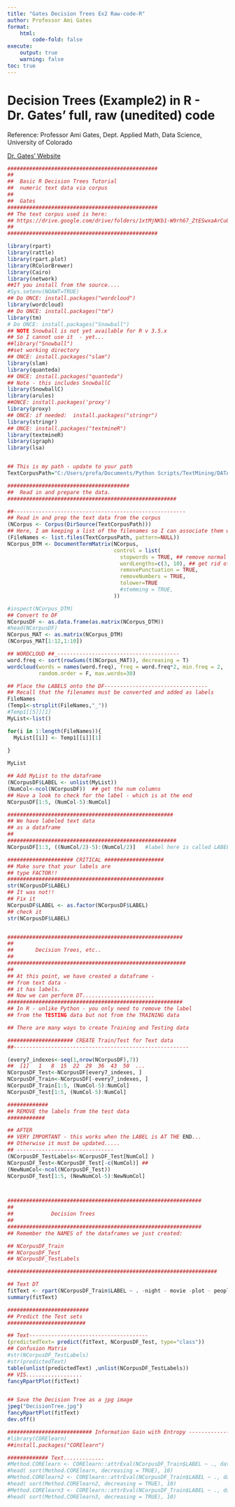 ```yaml
---
title: "Gates Decision Trees Ex2 Raw-code-R"
author: Professor Ami Gates
format:
    html:
        code-fold: false
execute:
    output: true
    warning: false
toc: true
---
```


# Decision Trees (Example2) in R - Dr. Gates' full, raw (unedited) code
Reference: Professor Ami Gates, Dept. Applied Math, Data Science, University of Colorado

[Dr. Gates' Website](https://gatesboltonanalytics.com/)

```r
################################################
## 
##  Basic R Decision Trees Tutorial 
##  numeric text data via corpus
##
##  Gates
################################################
## The text corpus used is here:
## https://drive.google.com/drive/folders/1xtMjNKb1-W9rh67_ZtESwxaArCuUbApd?usp=sharing
##
################################################

library(rpart)
library(rattle)
library(rpart.plot)
library(RColorBrewer)
library(Cairo)
library(network)
##If you install from the source....
#Sys.setenv(NOAWT=TRUE)
## Do ONCE: install.packages("wordcloud")
library(wordcloud)
## Do ONCE: install.packages("tm")
library(tm)
# Do ONCE: install.packages("Snowball")
## NOTE Snowball is not yet available for R v 3.5.x
## So I cannot use it  - yet...
##library("Snowball")
##set working directory
## ONCE: install.packages("slam")
library(slam)
library(quanteda)
## ONCE: install.packages("quanteda")
## Note - this includes SnowballC
library(SnowballC)
library(arules)
##ONCE: install.packages('proxy')
library(proxy)
## ONCE: if needed:  install.packages("stringr")
library(stringr)
## ONCE: install.packages("textmineR")
library(textmineR)
library(igraph)
library(lsa)


## This is my path - update to your path
TextCorpusPath="C:/Users/profa/Documents/Python Scripts/TextMining/DATA/Sent_Corpus"

#######################################
##  Read in and prepare the data.
######################################################

##-------------------------------------------------------
## Read in and prep the text data from the corpus
(NCorpus <- Corpus(DirSource(TextCorpusPath)))
## Here, I am keeping a list of the filenames so I can associate them with the DTM
(FileNames <- list.files(TextCorpusPath, pattern=NULL))
NCorpus_DTM <- DocumentTermMatrix(NCorpus,
                                  control = list(
                                    stopwords = TRUE, ## remove normal stopwords
                                    wordLengths=c(3, 10), ## get rid of words of len 2 or smaller or larger than 15
                                    removePunctuation = TRUE,
                                    removeNumbers = TRUE,
                                    tolower=TRUE
                                    #stemming = TRUE,
                                  ))

#inspect(NCorpus_DTM)
## Convert to DF
NCorpusDF <- as.data.frame(as.matrix(NCorpus_DTM))
#head(NCorpusDF)
NCorpus_MAT <- as.matrix(NCorpus_DTM)
(NCorpus_MAT[1:12,1:10])

## WORDCLOUD ##_---------------------------------------
word.freq <- sort(rowSums(t(NCorpus_MAT)), decreasing = T)
wordcloud(words = names(word.freq), freq = word.freq*2, min.freq = 2,
          random.order = F, max.words=30)

## Place the LABELS onto the DF---------------------------------
## Recall that the filenames must be converted and added as labels
FileNames
(Temp1<-strsplit(FileNames,"_"))
#Temp1[[5]][1]
MyList<-list()

for(i in 1:length(FileNames)){
  MyList[[i]] <- Temp1[[i]][1]
  
}

MyList

## Add MyList to the dataframe
(NCorpusDF$LABEL <- unlist(MyList))
(NumCol<-ncol(NCorpusDF))  ## get the num columns
## Have a look to check for the label - which is at the end
NCorpusDF[1:5, (NumCol-5):NumCol] 

#####################################################
## We have labeled text data
## as a dataframe
##
######################################################
NCorpusDF[1:3, ((NumCol/2)-5):(NumCol/2)]   #label here is called LABEL

##################### CRITICAL ###################
## Make sure that your labels are
## type FACTOR!!
##################################################
str(NCorpusDF$LABEL)
## It was not!!
## Fix it
NCorpusDF$LABEL <- as.factor(NCorpusDF$LABEL)
## check it
str(NCorpusDF$LABEL)


########################################################
##
##       Decision Trees, etc..
##
#########################################################
##
## At this point, we have created a dataframe - 
## from text data - 
## it has labels. 
## Now we can perform DT.......................
########################################################
## In R - unlike Python - you only need to remove the label
## from the TESTING data but not from the TRAINING data

## There are many ways to create Training and Testing data

##################### CREATE Train/Test for Text data
##--------------------------------------------------------

(every7_indexes<-seq(1,nrow(NCorpusDF),7))
##  [1]   1   8  15  22  29  36  43  50  ...
NCorpusDF_Test<-NCorpusDF[every7_indexes, ]
NCorpusDF_Train<-NCorpusDF[-every7_indexes, ]
NCorpusDF_Train[1:5, (NumCol-5):NumCol] 
NCorpusDF_Test[1:5, (NumCol-5):NumCol] 

#############
## REMOVE the labels from the test data
############

## AFTER
## VERY IMPORTANT - this works when the LABEL is AT THE END...
## Otherwise it must be updated.....
## -------------------------------
(NCorpusDF_TestLabels<-NCorpusDF_Test[NumCol] )
NCorpusDF_Test<-NCorpusDF_Test[-c(NumCol)] ##
(NewNumCol<-ncol(NCorpusDF_Test))
NCorpusDF_Test[1:5, (NewNumCol-5):NewNumCol] 



##############################################################
##
##            Decision Trees 
##
##############################################################
## Remember the NAMES of the dataframes we just created:

## NCorpusDF_Train
## NCorpusDF_Test
## NCorpusDF_TestLabels

###################################################################

## Text DT
fitText <- rpart(NCorpusDF_Train$LABEL ~ . -night - movie -plot - people, data = NCorpusDF_Train, method="class")
summary(fitText)

##########################
## Predict the Test sets
#########################

## Text--------------------------------------
(predictedText= predict(fitText, NCorpusDF_Test, type="class"))
## Confusion Matrix
#str(NCorpusDF_TestLabels)
#str(predictedText)
table(unlist(predictedText) ,unlist(NCorpusDF_TestLabels))
## VIS..................
fancyRpartPlot(fitText)


## Save the Decision Tree as a jpg image
jpeg("DecisionTree.jpg")
fancyRpartPlot(fitText)
dev.off()

########################### Information Gain with Entropy ----------------------------
#library(CORElearn)
##install.packages("CORElearn")

############# Text.............
#Method.CORElearn <- CORElearn::attrEval(NCorpusDF_Train$LABEL ~ ., data=NCorpusDF_Train,  estimator = "InfGain")
#head( sort(Method.CORElearn, decreasing = TRUE), 10)
#Method.CORElearn2 <- CORElearn::attrEval(NCorpusDF_Train$LABEL ~ ., data=NCorpusDF_Train,  estimator = "Gini")
#head( sort(Method.CORElearn2, decreasing = TRUE), 10)
#Method.CORElearn3 <- CORElearn::attrEval(NCorpusDF_Train$LABEL ~ ., data=NCorpusDF_Train,  estimator = "GainRatio")
#head( sort(Method.CORElearn3, decreasing = TRUE), 10)
```
